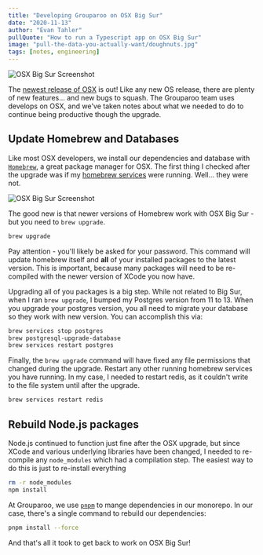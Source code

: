 ```yaml
---
title: "Developing Grouparoo on OSX Big Sur"
date: "2020-11-13"
author: "Evan Tahler"
pullQuote: "How to run a Typescript app on OSX Big Sur"
image: "pull-the-data-you-actually-want/doughnuts.jpg"
tags: [notes, engineering]
---
```


<Image
  centered
  source="apple.com"
  alt="OSX Big Sur Screenshot"
  src="developing-grouparoo-on-osx-big-sur/big-sur.jpg"
  width={800}
  height={520}
/>

The [newest release of OSX](https://www.apple.com/newsroom/2020/11/macos-big-sur-is-here/) is out! Like any new OS release, there are plenty of new features... and new bugs to squash. The Grouparoo team uses develops on OSX, and we've taken notes about what we needed to do to continue being productive though the upgrade.

## Update Homebrew and Databases

Like most OSX developers, we install our dependencies and database with [`Homebrew`](https://brew.sh), a great package manager for OSX. The first thing I checked after the upgrade was if my [homebrew services](https://github.com/Homebrew/homebrew-services) were running. Well... they were not.

<Image
  centered
  source="apple.com"
  alt="OSX Big Sur Screenshot"
  src="developing-grouparoo-on-osx-big-sur/homebrew.png"
  width={800}
  height={430}
/>

The good new is that newer versions of Homebrew work with OSX Big Sur - but you need to `brew upgrade`.

```bash
brew upgrade
```

Pay attention - you'll likely be asked for your password. This command will update homebrew itself and **all** of your installed packages to the latest version. This is important, because many packages will need to be re-compiled with the newer version of XCode you now have.

Upgrading all of you packages is a big step. While not related to Big Sur, when I ran `brew upgrade`, I bumped my Postgres version from 11 to 13. When you upgrade your postgres version, you all need to migrate your database so they work with new version. You can accomplish this via:

```bash
brew services stop postgres
brew postgresql-upgrade-database
brew services restart postgres
```

Finally, the `brew upgrade` command will have fixed any file permissions that changed during the upgrade. Restart any other running homebrew services you have running. In my case, I needed to restart redis, as it couldn't write to the file system until after the upgrade.

```bash
brew services restart redis
```

## Rebuild Node.js packages

Node.js continued to function just fine after the OSX upgrade, but since XCode and various underlying libraries have been changed, I needed to re-compile any `node_modules` which had a compilation step. The easiest way to do this is just to re-install everything

```bash
rm -r node_modules
npm install
```

At Grouparoo, we use [`pnpm`](https://pnpm.js.org) to mange dependencies in our monorepo. In our case, there's a single command to rebuild our dependencies:

```bash
pnpm install --force
```

And that's all it took to get back to work on OSX Big Sur!
